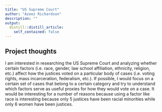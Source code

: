 ```yaml
---
title: "US Supreme Court"
author: "Azeez Richardson"
description: ""
output:
  distill::distill_article:
    self_contained: false
---
```




## Project thoughts

I am interested in researching the US Supreme Court and analyzing whether certain factors (i.e. race, gender, law school affiliation, ethnicity, religion, etc.) affect how the justices voted on a particular body of cases (i.e. voting rights, mass incarceration, federalism, etc.). If possible, I would focus on a certain set of cases that belong to a certain category and try to understand which factors serve as useful proxies for how they would vote on a case. It would be interesting for a number of reasons because using a factor like race is interesting because only 5 justices have been racial minorities while only 6 women have been justices. 


